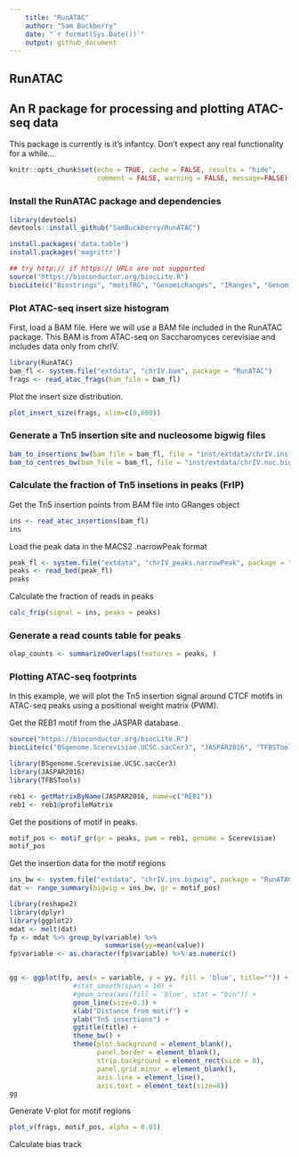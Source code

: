 ```yaml
---
    title: "RunATAC"
    author: "Sam Buckberry"
    date: "`r format(Sys.Date())`"
    output: github_document
---
```


RunATAC
---
## An R package for processing and plotting ATAC-seq data

This package is currently is it's infantcy. Don't expect any real functionality for a while...

```r
knitr::opts_chunk$set(echo = TRUE, cache = FALSE, results = "hide",
                      comment = FALSE, warning = FALSE, message=FALSE)
```

### Install the RunATAC package and dependencies
```r
library(devtools)
devtools::install_github("SamBuckberry/RunATAC")

install.packages('data.table')
install.packages('magrittr')

## try http:// if https:// URLs are not supported
source("https://bioconductor.org/biocLite.R")
biocLite(c("Biostrings", "motifRG", "GenomicRanges", "IRanges", "GenomicAlignments", "rtracklayer", "Rsamtools"))
```

### Plot ATAC-seq insert size histogram

First, load a BAM file. Here we will use a BAM file included in the RunATAC package. This BAM is from ATAC-seq on Saccharomyces cerevisiae and includes data only from chrIV. 
```r
library(RunATAC)
bam_fl <- system.file("extdata", "chrIV.bam", package = "RunATAC")
frags <- read_atac_frags(bam_file = bam_fl)
```

Plot the insert size distribution. 
```r
plot_insert_size(frags, xlim=c(0,600))
```

### Generate a Tn5 insertion site and nucleosome bigwig files
```r
bam_to_insertions_bw(bam_file = bam_fl, file = "inst/extdata/chrIV.ins.bigwig")
bam_to_centres_bw(bam_file = bam_fl, file = "inst/extdata/chrIV.nuc.bigwig")
```


### Calculate the fraction of Tn5 insetions in peaks (FrIP)

Get the Tn5 insertion points from BAM file into GRanges object
```r
ins <- read_atac_insertions(bam_fl)
ins
```

Load the peak data in the MACS2 .narrowPeak format
```r
peak_fl <- system.file("extdata", "chrIV_peaks.narrowPeak", package = "RunATAC")
peaks <- read_bed(peak_fl)
peaks
```

Calculate the fraction of reads in peaks
```r
calc_frip(signal = ins, peaks = peaks)
```


### Generate a read counts table for peaks
```r
olap_counts <- summarizeOverlaps(features = peaks, )
```

###


### Plotting ATAC-seq footprints

In this example, we will plot the Tn5 insertion signal around CTCF motifs in ATAC-seq peaks using a positional weight matrix (PWM).

Get the REB1 motif from the JASPAR database.
```r
source("https://bioconductor.org/biocLite.R")
biocLite(c("BSgenome.Scerevisiae.UCSC.sacCer3", "JASPAR2016", "TFBSTools"))

library(BSgenome.Scerevisiae.UCSC.sacCer3)
library(JASPAR2016)
library(TFBSTools)

reb1 <- getMatrixByName(JASPAR2016, name=c("REB1"))
reb1 <- reb1@profileMatrix
```

Get the positions of motif in peaks.
```r
motif_pos <- motif_gr(gr = peaks, pwm = reb1, genome = Scerevisiae)
motif_pos
```

Get the insertion data for the motif regions
```r
ins_bw <- system.file("extdata", "chrIV.ins.bigwig", package = "RunATAC")
dat <- range_summary(bigwig = ins_bw, gr = motif_pos)

library(reshape2)
library(dplyr)
library(ggplot2)
mdat <- melt(dat)
fp <- mdat %>% group_by(variable) %>%
                        summarise(yy=mean(value))
fp$variable <- as.character(fp$variable) %>% as.numeric()


gg <- ggplot(fp, aes(x = variable, y = yy, fill = 'blue', title="")) +
                #stat_smooth(span = 10) +
                #geom_area(aes(fill = 'blue', stat = "bin")) +
                geom_line(size=0.3) +
                xlab("Distance from motif") +
                ylab("Tn5 insertions") +
                ggtitle(title) +
                theme_bw() +
                theme(plot.background = element_blank(),
                      panel.border = element_blank(),
                      strip.background = element_rect(size = 0),
                      panel.grid.minor = element_blank(),
                      axis.line = element_line(),
                      axis.text = element_text(size=8))
gg
```

Generate V-plot for motif regions
```r
plot_v(frags, motif_pos, alpha = 0.01)
```


Calculate bias track
```r

```

